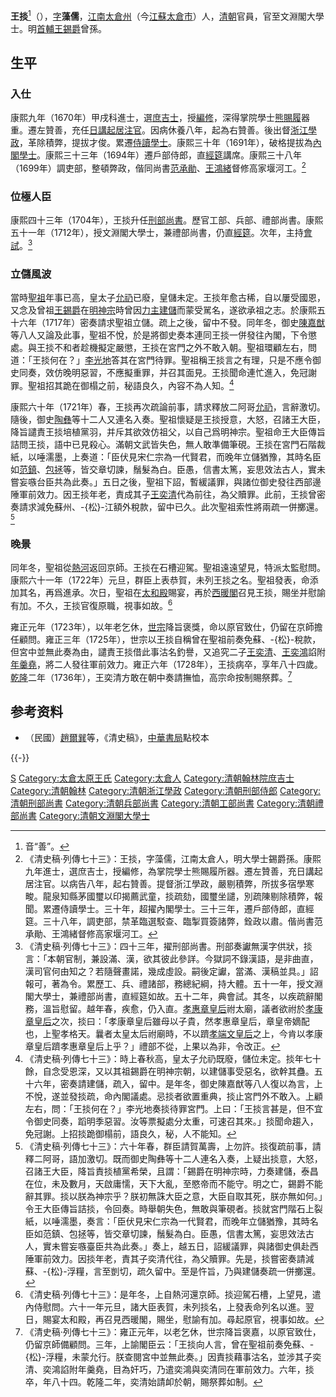 {{明清人物信息框
| 姓名 = 王掞
| 原名 =
| 圖片名稱= 王掞.jpg
| 圖片大小 = 180px
| 圖片說明 = 《[[滄浪亭五百名賢像|滄浪亭五百名賢像]]》之王掞石刻像
| 最高職務 = 文渊阁大学士兼礼部尚书
| 國家 = 大清
| 爵位 =
| 籍貫 = [[江南省|江南]][[太倉縣|太倉縣]]
| 族裔 = 漢族
| 旗籍 =
| 字號 = 字藻儒
| 諡號 =
| 出生日期 = 順治二年（1645年）
| 出生地點 = [[江南省|江南]][[太倉州|太倉州]]
| 逝世日期 = 雍正六年（1728年）
| 逝世地點 = [[江蘇|江蘇]][[太倉直隸州|太倉直隸州]]
| 墓葬 =
| 配偶 =
| 親屬 = [[王锡爵|王锡爵]]（曾祖父）、[[王衡_(萬曆進士)|王衡]]（祖父）<br />[[王时敏|王时敏]]（父）<br />[[王奕清|王奕清]]、[[王奕鸿|王奕鸿]]（子）
| 出身 =
*康熙九年（1670年）庚戌科进士出身
| 經歷 =
| 著作 =
}}
'''王掞'''<ref>音“善”。</ref>（{{bd|1645年||1728年|catIdx=Wang王}}），[[表字|字]]'''藻儒'''，[[江南省|江南]][[太倉州|太倉州]]（今[[江蘇|江蘇]][[太倉市|太倉市]]）人，[[清朝|清朝]]官員，官至文淵閣大學士。明[[首輔|首輔]][[王錫爵|王錫爵]]曾孫。

==生平==
===入仕===
康熙九年（1670年）甲戌科進士，選[[庶吉士|庶吉士]]，授[[編修|編修]]，深得掌院學士[[熊賜履|熊賜履]]器重。遷左贊善，充任[[日講起居注官|日講起居注官]]。因病休養八年，起為右贊善。後出督[[浙江|浙江]][[學政|學政]]，革除積弊，提拔才俊。累遷[[侍讀學士|侍讀學士]]。康熙三十年（1691年），破格提拔為[[內閣學士|內閣學士]]。康熙三十三年（1694年）遷戶部侍郎，直[[經筵|經筵]]講席。康熙三十八年（1699年）調吏部，整頓弊政，偕同尚書[[范承勛|范承勛]]、[[王鴻緒|王鴻緒]]督修高家堰河工。<ref>《清史稿·列傳七十三》：王掞，字藻儒，江南太倉人，明大學士錫爵孫。康熙九年進士，選庶吉士，授編修，為掌院學士熊賜履所器。遷左贊善，充日講起居注官。以病告八年，起右贊善。提督浙江學政，嚴剔積弊，所拔多宿學寒畯。龍泉知縣茅國璽以印揭薦武童，掞疏劾，國璽坐譴，別疏陳剔除積弊，報聞。累遷侍讀學士。三十年，超擢內閣學士。三十三年，遷戶部侍郎，直經筵。三十八年，調吏部，禁革臨選駁查、臨掣買簽諸弊，銓政以肅。偕尚書范承勛、王鴻緒督修高家堰河工。</ref>

===位極人臣===
康熙四十三年（1704年），王掞升任[[刑部尚書|刑部尚書]]。歷官工部、兵部、禮部尚書。康熙五十一年（1712年），授文淵閣大學士，兼禮部尚書，仍直[[經筵|經筵]]。次年，主持[[會試|會試]]。<ref>《清史稿·列傳七十三》：四十三年，擢刑部尚書。刑部奏讞無漢字供狀，掞言：「本朝官制，兼設滿、漢，欲其彼此參詳。今獄詞不錄漢語，是非曲直，漢司官何由知之？若隨聲畫諾，幾成虛設。嗣後定讞，當滿、漢稿並具。」詔報可，著為令。累歷工、兵、禮諸部，務總紀綱，持大體。五十一年，授文淵閣大學士，兼禮部尚書，直經筵如故。五十二年，典會試。其冬，以疾疏辭閣務，溫旨慰留。越年春，疾愈，仍入直。[[孝惠章皇后|孝惠章皇后]]祔太廟，議者欲祔於[[孝康章皇后|孝康章皇后]]之次，掞曰：「孝康章皇后雖母以子貴，然孝惠章皇后，章皇帝嫡配也，上聖孝格天。曩者太皇太后祔廟時，不以躋[[孝端文皇后|孝端文皇后]]之上，今肯以孝康章皇后躋孝惠章皇后上乎？」禮部不從，上果以為非，令改正。</ref>

===立儲風波===
當時[[康熙帝|聖祖]]年事已高，皇太子[[允礽|允礽]]已廢，皇儲未定。王掞年愈古稀，自以屢受國恩，又念及曾祖[[王錫爵|王錫爵]]在[[明神宗|明神宗]]時曾因[[國本之爭|力主建儲]]而蒙受駡名，遂欲承祖之志。於康熙五十六年（1717年）密奏請求聖祖立儲。疏上之後，留中不發。同年冬，御史[[陳嘉猷_(溧陽)|陳嘉猷]]等八人又論及此事，聖祖不悅，於是將御史奏本連同王掞一併發往內閣，下令懲處。與王掞不和者趁機擬定嚴懲，王掞在宮門之外不敢入朝。聖祖環顧左右，問道：「王掞何在？」[[李光地|李光地]]答其在宮門待罪。聖祖稱王掞言之有理，只是不應令御史同奏，效仿晚明惡習，不應擬重罪，并召其面見。王掞聞命連忙進入，免冠謝罪。聖祖招其跪在御榻之前，秘語良久，內容不為人知。<ref>《清史稿·列傳七十三》：時上春秋高，皇太子允礽既廢，儲位未定。掞年七十餘，自念受恩深，又以其祖錫爵在明神宗朝，以建儲事受惡名，欲幹其蠱。五十六年，密奏請建儲，疏入，留中。是年冬，御史陳嘉猷等八人復以為言，上不悅，遂並發掞疏，命內閣議處。忌掞者欲置重典，掞止宮門外不敢入。上顧左右，問：「王掞何在？」李光地奏掞待罪宮門。上曰：「王掞言甚是，但不宜令御史同奏，蹈明季惡習。汝等票擬處分太重，可速召其來。」掞聞命趨入，免冠謝。上招掞跪御榻前，語良久，秘，人不能知。</ref>

康熙六十年（1721年）春，王掞再次疏論前事，請求釋放二阿哥[[允礽|允礽]]，言辭激切。隨後，御史[[陶彝|陶彝]]等十二人又連名入奏。聖祖懷疑是王掞授意，大怒，召諸王大臣，降旨譴責王掞培植黨羽，并斥其欲效仿祖父，以自己爲明神宗。聖祖命王大臣傳旨詰問王掞，語中已見殺心。滿朝文武皆失色，無人敢準備筆硯。王掞在宮門石階裁紙，以唾濡墨，上奏道：「臣伏見宋仁宗為一代賢君，而晚年立儲猶豫，其時名臣如[[范鎮|范鎮]]、[[包拯|包拯]]等，皆交章切諫，鬚髮為白。臣愚，信書太篤，妄思效法古人，實未嘗妄嗾台臣共為此奏。」五日之後，聖祖下詔，暫緩議罪，與諸位御史發往西部邊陲軍前效力。因王掞年老，責成其子[[王奕清|王奕清]]代為前往，為父贖罪。此前，王掞曾密奏請求減免蘇州、-{松}-江額外稅款，留中已久。此次聖祖索性將兩疏一併擲還。<ref>《清史稿·列傳七十三》：六十年春，群臣請賀萬壽，上勿許。掞復疏前事，請釋二阿哥，語加激切。既而御史陶彝等十二人連名入奏，上疑出掞意，大怒，召諸王大臣，降旨責掞植黨希榮，且謂：「錫爵在明神宗時，力奏建儲，泰昌在位，未及數月，天啟庸懦，天下大亂，至愍帝而不能守。明之亡，錫爵不能辭其罪。掞以朕為神宗乎？朕初無誅大臣之意，大臣自取其死，朕亦無如何。」令王大臣傳旨詰掞，令回奏。時舉朝失色，無敢與筆硯者。掞就宮門階石上裂紙，以唾濡墨，奏言：「臣伏見宋仁宗為一代賢君，而晚年立儲猶豫，其時名臣如范鎮、包拯等，皆交章切諫，鬚髮為白。臣愚，信書太篤，妄思效法古人，實未嘗妄嗾臺臣共為此奏。」奏上，越五日，詔緩議罪，與諸御史俱赴西陲軍前效力。因掞年老，責其子奕清代往，為父贖罪。先是，掞嘗密奏請減蘇、-{松}-浮糧，言至剴切，疏久留中。至是忤旨，乃與建儲奏疏一併擲還。</ref>

===晚景===
同年冬，聖祖從[[熱河|熱河]]返回京師。王掞在石槽迎駕。聖祖遠遠望見，特派太監慰問。康熙六十一年（1722年）元旦，群臣上表恭賀，未列王掞之名。聖祖發表，命添加其名，再爲進承。次日，聖祖在[[太和殿|太和殿]]賜宴，再於[[西暖閣|西暖閣]]召見王掞，賜坐并慰諭有加。不久，王掞官復原職，視事如故。<ref>《清史稿·列傳七十三》：是年冬，上自熱河還京師。掞迎駕石槽，上望見，遣內侍慰問。六十一年元旦，諸大臣表賀，未列掞名，上發表命列名以進。翌日，賜宴太和殿，再召見西暖閣，賜坐，慰諭有加。尋起原官，視事如故。</ref>

雍正元年（1723年），以年老乞休，[[雍正帝|世宗]]降旨褒獎，命以原官致仕，仍留在京師擔任顧問。雍正三年（1725年），世宗以王掞自稱曾在聖祖前奏免蘇、-{松}-稅款，但宮中並無此奏為由，譴責王掞借此事沽名釣譽，又追究二子[[王奕清|王奕清]]、[[王奕鴻|王奕鴻]]諂附[[年羹堯|年羹堯]]，將二人發往軍前效力。雍正六年（1728年），王掞病卒，享年八十四歲。[[乾隆|乾隆]]二年（1736年），王奕清方敢在朝中奏請撫恤，高宗命按制賜祭葬。<ref>《清史稿·列傳七十三》：雍正元年，以老乞休，世宗降旨褒嘉，以原官致仕，仍留京師備顧問。三年，上諭閣臣云：「王掞向人言，曾在聖祖前奏免蘇、-{松}-浮糧，未蒙允行。朕查閱宮中並無此奏。」因責掞藉事沽名，並涉其子奕清、奕鴻諂附年羹堯，目為奸巧，乃遣奕鴻與奕清同在軍前效力。六年，掞卒，年八十四。乾隆二年，奕清始請卹於朝，賜祭葬如制。</ref>

== 参考资料 ==
{{reflist}}
*（民國）[[趙爾巽|趙爾巽]]等，《清史稿》，[[中華書局|中華書局]]點校本

{{-}}
{{start box}}
{{s-off}}
{{succession box|[[王士祯|王士祯]]|[[张鹏翮|张鹏翮]]|[[清朝刑部尚书列表#刑部漢尚書|刑部漢尚書]]|<small>康熙四十三年十月庚辰－康熙四十七年十月乙卯<br>（1704年11月10日－1708年11月24日）</small>}}
{{succession box|[[王鸿绪|王鸿绪]]|[[徐元正|徐元正]]|[[清朝工部尚书列表#工部漢尚書|工部漢尚書]]|<small>康熙四十七年十月乙卯－康熙四十九年四月庚戌<br>（1708年11月24日－1710年5月13日）</small>}}
{{succession box|[[萧永藻|萧永藻]]|[[孙征灏|孙征灏]]|[[清朝兵部尚书列表#兵部漢尚書|兵部漢尚書]]|<small>康熙四十九年四月庚戌－康熙四十九年十一月癸卯<br>（1710年5月13日－1711年1月1日）</small>}}
{{succession box|[[许汝霖|许汝霖]]|[[陈诜|陈诜]]|[[清朝礼部尚书列表#礼部汉尚书|禮部漢尚書]]|<small>康熙四十九年十一月癸卯－康熙五十一年四月乙亥<br>（1711年1月1日－1712年5月27日）</small>}}
{{end box}}

{{康熙九年庚戌科殿試金榜}}
{{太倉王錫爵家族}}

{{Authority control}}
{{DEFAULTSORT:Wang王掞}}
[[Category:王姓|S]]
[[Category:太倉太原王氏|Category:太倉太原王氏]]
[[Category:太倉人|Category:太倉人]]
[[Category:清朝翰林院庶吉士|Category:清朝翰林院庶吉士]]
[[Category:清朝翰林|Category:清朝翰林]]
[[Category:清朝浙江學政|Category:清朝浙江學政]]
[[Category:清朝刑部侍郎|Category:清朝刑部侍郎]]
[[Category:清朝刑部尚書|Category:清朝刑部尚書]]
[[Category:清朝兵部尚書|Category:清朝兵部尚書]]
[[Category:清朝工部尚書|Category:清朝工部尚書]]
[[Category:清朝禮部尚書|Category:清朝禮部尚書]]
[[Category:清朝文淵閣大學士|Category:清朝文淵閣大學士]]